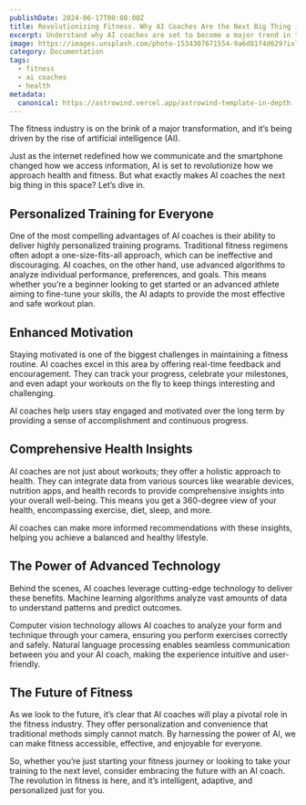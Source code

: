```yaml
---
publishDate: 2024-06-17T00:00:00Z
title: Revolutionizing Fitness. Why AI Coaches Are the Next Big Thing in Health
excerpt: Understand why AI coaches are set to become a major trend in the health and fitness industry. Learn about their ability to deliver personalized training, enhance motivation, and provide comprehensive health insights, all through advanced technology.
image: https://images.unsplash.com/photo-1534307671554-9a6d81f4d629?ixlib=rb-4.0.3&ixid=M3wxMjA3fDB8MHxwaG90by1wYWdlfHx8fGVufDB8fHx8fA%3D%3D&auto=format&fit=crop&w=1651&q=80
category: Documentation
tags:
  - fitness
  - ai coaches
  - health
metadata:
  canonical: https://astrowind.vercel.app/astrowind-template-in-depth
---
```



The fitness industry is on the brink of a major transformation, and it’s being driven by the rise of artificial intelligence (AI). 

Just as the internet redefined how we communicate and the smartphone changed how we access information, AI is set to revolutionize how we approach health and fitness. But what exactly makes AI coaches the next big thing in this space? Let’s dive in.

## Personalized Training for Everyone

One of the most compelling advantages of AI coaches is their ability to deliver highly personalized training programs. Traditional fitness regimens often adopt a one-size-fits-all approach, which can be ineffective and discouraging. AI coaches, on the other hand, use advanced algorithms to analyze individual performance, preferences, and goals. This means whether you’re a beginner looking to get started or an advanced athlete aiming to fine-tune your skills, the AI adapts to provide the most effective and safe workout plan.

## Enhanced Motivation

Staying motivated is one of the biggest challenges in maintaining a fitness routine. AI coaches excel in this area by offering real-time feedback and encouragement. They can track your progress, celebrate your milestones, and even adapt your workouts on the fly to keep things interesting and challenging. 

AI coaches help users stay engaged and motivated over the long term by providing a sense of accomplishment and continuous progress.

## Comprehensive Health Insights

AI coaches are not just about workouts; they offer a holistic approach to health. They can integrate data from various sources like wearable devices, nutrition apps, and health records to provide comprehensive insights into your overall well-being. This means you get a 360-degree view of your health, encompassing exercise, diet, sleep, and more. 

AI coaches can make more informed recommendations with these insights, helping you achieve a balanced and healthy lifestyle.

## The Power of Advanced Technology

Behind the scenes, AI coaches leverage cutting-edge technology to deliver these benefits. Machine learning algorithms analyze vast amounts of data to understand patterns and predict outcomes. 

Computer vision technology allows AI coaches to analyze your form and technique through your camera, ensuring you perform exercises correctly and safely. Natural language processing enables seamless communication between you and your AI coach, making the experience intuitive and user-friendly.

## The Future of Fitness

As we look to the future, it’s clear that AI coaches will play a pivotal role in the fitness industry. They offer personalization and convenience that traditional methods simply cannot match. By harnessing the power of AI, we can make fitness accessible, effective, and enjoyable for everyone.

So, whether you’re just starting your fitness journey or looking to take your training to the next level, consider embracing the future with an AI coach. The revolution in fitness is here, and it’s intelligent, adaptive, and personalized just for you.